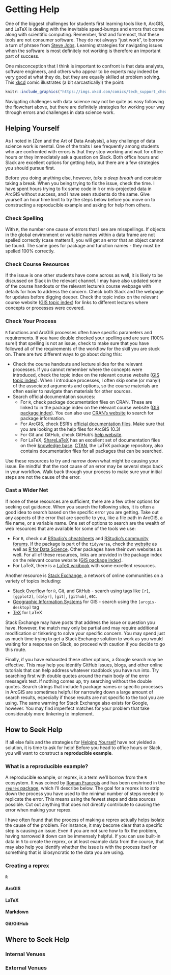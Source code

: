 # Getting Help
One of the biggest challenges for students first learning tools like `R`, ArcGIS, and LaTeX is dealing with the inevitable speed-bumps and errors that come along with scientific computing. Remember, first and foremost, that these tools are not consumer software. They do not always "just work", to borrow a turn of phrase from [Steve Jobs](https://en.wikipedia.org/wiki/Steve_Jobs). Learning strategies for navigating issues when the software is most definitely not working is therefore an important part of success. 

One misconception that I think is important to confront is that data analysts, software engineers, and others who appear to be experts may indeed be very good at what they do, but they are equally skilled at problem solving. This [xkcd](https://www.xkcd.com) comic illustrates (a bit sarcastically!) the point:

```r
knitr::include_graphics("https://imgs.xkcd.com/comics/tech_support_cheat_sheet.png")
```

Navigating challenges with data science may not be quite as easy following the flowchart above, but there are definitely strategies for working your way through errors and challenges in data science work.

## Helping Yourself
As I noted in [Zen and the Art of Data Analysis], a key challenge of data science work is mental. One of the traits I see frequently among students who are confronted with errors is that they stop working and wait for office hours or they immediately ask a question on Slack. Both office hours and Slack are excellent options for getting help, but there are a few strategies you should pursue first. 

Before you doing anything else, however, *take a deep breath* and consider taking a break. When you being trying to fix the issue, check the time. I have spent hours trying to fix some code in `R` or mis-projected data in ArcGIS without success, and I have seen students do the same. Give yourself an hour time limit to try the steps below before you move on to constructing a reproducible example and asking for help from others. 

### Check Spelling
With `R`, the number one cause of errors that I see are misspellings. If objects in the global environment or variable names within a data frame are not spelled correctly (case matters!), you will get an error that an object cannot be found. The same goes for package and function names - they must be spelled 100% correctly.

### Check Course Resources
If the issue is one other students have come across as well, it is likely to be discussed on Slack in the relevant channel. I may have also updated some of the course handouts or the relevant lecture's course webpage with details for how to address the concern. Check both Slack and the webpage for updates before digging deeper. Check the topic index on the relevant course website ([GIS topic index](https://slu-soc5650.github.io/topic-index/)) for links to different lectures where concepts or processes were covered.

### Check Your Process
`R` functions and ArcGIS processes often have specific parameters and requirements. If you have double checked your spelling and are sure (100% sure!) that spelling is not an issue, check to make sure that you have followed all of the requirements of the workflow for the skill you are stuck on. There are two different ways to go about doing this:

- Check the course handouts and lecture slides for the relevant processes. If you cannot remember where the concepts were introduced, check the topic index on the relevant course website ([GIS topic index](https://slu-soc5650.github.io/topic-index/)). When I introduce processes, I often skip some (or many!) of the associated arguments and options, so the course materials are often easier to navigate than materials for other sources.
- Search official documentation sources:
    - For `R`, check package documentation files on CRAN. These are linked to in the package index on the relevant course website ([GIS package index](https://slu-soc5650.github.io/package-index/)). You can also use [CRAN's website](https://cran.r-project.org) to search for package information.
    - For ArcGIS, check ESRI's [official documentation files](http://desktop.arcgis.com/en/arcmap/). Make sure that you are looking at the help files for ArcGIS 10.3!
    - For Git and GitHub, check GitHub's [help website](https://help.github.com).
    - For LaTeX, [ShareLaTeX](https://www.sharelatex.com/) has an excellent set of documentation files on their [knowledge base](https://www.sharelatex.com/learn/Main_Page). [CTAN](https://ctan.org), the LaTeX package repository, also contains documentation files for all packages that can be searched.
    
Use these resources to try and narrow down what might be causing your issue. Be mindful that the root cause of an error may be several steps back in your workflow. Walk back through your process to make sure your initial steps are not the cause of the error.

### Cast a Wider Net
If none of these resources are sufficient, there are a few other options for seeking out guidance. When you search the following sites, it is often a good idea to search based on the specific error you are getting. Take out any aspects of the error that are specific to you, like a file path in ArcGIS, a file name, or a variable name. One set of options to search are the wealth of web resources that are available for some of the tools we use:

- For `R`, check out [RStudio's cheatsheets](https://www.rstudio.com/resources/cheatsheets/) and [RStudio's community forums](https://community.rstudio.com). If the package is part of the `tidyverse`, check the [website](http://tidyverse.org) as well as [R for Data Science](http://r4ds.had.co.nz). Other packages have their own websites as well. For all of these resources, links are provided in the package index on the relevant course website ([GIS package index](https://slu-soc5650.github.io/package-index/)).
- For LaTeX, there is a [LaTeX wikibook](https://en.wikibooks.org/wiki/LaTeX) with some excellent resources.
    
Another resource is [Stack Exchange](https://stackexchange.com), a network of online communities on a variety of topics including:

- [Stack Overflow](https://stackoverflow.com) for `R`, Git, and GitHub - search using tags like `[r]`, `[ggplot2]`, `[dplyr]`, `[git]`, `[github]`, etc.
- [Geographic Information Systems](https://gis.stackexchange.com) for GIS - search using the `[arcgis-desktop]` tag
- [TeX](https://tex.stackexchange.com) for LaTeX

Stack Exchange may have posts that address the issue or question you have. However, the match may only be partial and may require additional modification or tinkering to solve your specific concern. You may spend just as much time trying to get a Stack Exchange solution to work as you would waiting for a response on Slack, so proceed with caution if you decide to go this route.

Finally, if you have exhausted these other options, a Google search may be effective. This may help you identify GitHub issues, blogs, and other online tutorials that can help address whatever roadblock you have run into. Try searching first with double quotes around the main body of the error message's text. If nothing comes up, try searching without the double quotes. Search strings that include `R` package names or specific processes in ArcGIS are sometimes helpful for narrowing down a large amount of search results, especially if those results are not specific to the tool you are using. The same warning for Stack Exchange also exists for Google, however. You may find imperfect matches for your problem that take considerably more tinkering to implement. 

## How to Seek Help
If all else fails and the strategies for [Helping Yourself] have not yielded a solution, it is time to ask for help! Before you head to office hours or Slack, you will want to construct a **reproducible example**.

### What is a reproducible example?
A reproducible example, or reprex, is a term we'll borrow from the `R` ecosystem. It was coined by [Roman François](https://twitter.com/romain_francois/status/530011023743655936) and has been enshrined in the [`reprex` package](http://reprex.tidyverse.org), which I'll describe below. The goal for a reprex is to strip down the process you have used to the minimal number of steps needed to replicate the error. This means using the fewest steps and data sources possible. Cut out anything that does not directly contribute to causing the error when making your reprex. 

I have often found that the process of making a reprex actually helps isolate the cause of the problem. For instance, it may become clear that a specific step is causing an issue. Even if you are not sure how to fix the problem, having narrowed it down can be immensely helpful. If you can use built-in data in `R` to create the reprex, or at least example data from the course, that may also help you identify whether the issue is with the process itself or something that is idiosyncratic to the data you are using.

### Creating a reprex
#### `R`

#### ArcGIS

#### LaTeX

#### Markdown

#### Git/GitHub

## Where to Seek Help

### Internal Venues

### External Venues
